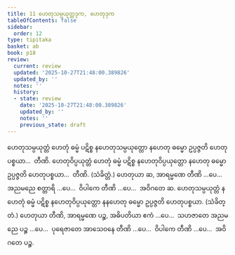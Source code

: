 ```yaml
---
title: 11 ဟေတုသမ္ပယုတ္တဒုက, ဟေတုဒုက
tableOfContents: false
sidebar:
  order: 12
type: tipitaka
basket: ab
book: p18
review:
  current: review
  updated: '2025-10-27T21:48:00.389826'
  updated_by: ''
  notes: ''
  history:
  - state: review
    date: '2025-10-27T21:48:00.389826'
    updated_by: ''
    notes: ''
    previous_state: draft
---
```



<ReviewStatus review={frontmatter.review} showDetails={true} />

<HypothesisAnnotation frontmatter={frontmatter} />

<DynamicBreadcrumb />

<Division number="44" book="p18" e="ch" v="40" p="315">

<Paragraph number="99" book="p18">
ဟေတုသမ္ပယုတ္တံ ဟေတုံ ဓမ္မံ ပဋိစ္စ နဟေတုသမ္ပယုတ္တော နဟေတု ဓမ္မော ဥပ္ပဇ္ဇတိ ဟေတုပစ္စယာ…  တီဏိ.
</Paragraph>

<Paragraph number="100" book="p18">
ဟေတုဝိပ္ပယုတ္တံ ဟေတုံ ဓမ္မံ ပဋိစ္စ နဟေတုဝိပ္ပယုတ္တော နဟေတု ဓမ္မော ဥပ္ပဇ္ဇတိ ဟေတုပစ္စယာ…  တီဏိ. (သံခိတ္တံ.) ဟေတုယာ ဆ, အာရမ္မဏေ တီဏိ …ပေ…  အညမညေ စတ္တာရိ …ပေ…  ဝိပါကေ တီဏိ …ပေ…  အဝိဂတေ ဆ.
</Paragraph>

<Paragraph number="101" book="p18">
ဟေတုသမ္ပယုတ္တံ နဟေတုံ ဓမ္မံ ပဋိစ္စ နဟေတုဝိပ္ပယုတ္တော နနဟေတု ဓမ္မော ဥပ္ပဇ္ဇတိ ဟေတုပစ္စယာ. (သံခိတ္တံ.) ဟေတုယာ တီဏိ, အာရမ္မဏေ ပဉ္စ, အဓိပတိယာ ဧကံ …ပေ…  သဟဇာတေ အညမညေ ပဉ္စ …ပေ…  ပုရေဇာတေ အာသေဝနေ တီဏိ …ပေ…  ဝိပါကေ တီဏိ …ပေ…  အဝိဂတေ ပဉ္စ.
</Paragraph>
</Division>